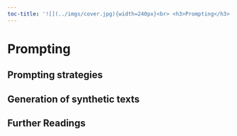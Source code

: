 ```yaml
---
toc-title: '![](../imgs/cover.jpg){width=240px}<br> <h3>Prompting</h3>'
---
```


# Prompting

## Prompting strategies

## Generation of synthetic texts

## Further Readings

